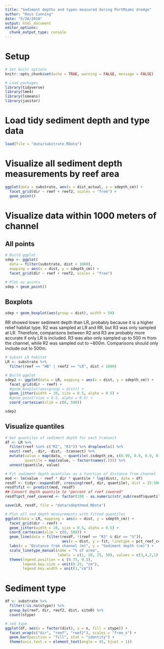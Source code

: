 ```yaml
---
title: "Sediment depths and types measured during PortMiami dredge"
author: "Ross Cunning"
date: "5/28/2018"
output: html_document
editor_options: 
  chunk_output_type: console
---
```


# Setup
```r
# Set knitr options
knitr::opts_chunk$set(echo = TRUE, warning = FALSE, message = FALSE)
```

```r
# Load packages
library(tidyverse)
library(lme4)
library(lsmeans)
library(janitor)
```

# Load tidy sediment depth and type data
```r
load(file = "data/substrate.RData")
```

# Visualize all sediment depth measurements by reef area
```r
ggplot(data = substrate, aes(x = dist_actual, y = sdepth_cm)) +
  facet_grid(dir ~ reef + reef2, scales = "free") + 
  geom_point()
```

# Visualize data within 1000 meters of channel

## All points
```r
# Build ggplot
sdep <- ggplot(
  data = filter(substrate, dist < 1000), 
  mapping = aes(x = dist, y = sdepth_cm)) +
  facet_grid(dir ~ reef + reef2, scales = "free")

# Plot as points
sdep + geom_point()
```

## Boxplots
```r
sdep + geom_boxplot(aes(group = dist), width = 50)
```

RR showed lower sediment depth than LR, probably because it is a higher relief habitat type. R2 was sampled at LR and RR, but R3 was only sampled at LR. Therefore, comparisons between R2 and R3 are probably more accurate if only LR is included. R3 was also only sampled up to 500 m from the channel, while R2 was sampled out to ~800m. Comparisons should only include out to 500m.

```r
# Subset LR habitat
LR <- substrate %>%
  filter(reef == "HB" | reef2 == "LR", dist < 1000)

# Build ggplot
sdep2 <- ggplot(data = LR, mapping = aes(x = dist, y = sdepth_cm)) +
  facet_grid(dir ~ reef) + 
  #geom_boxplot(aes(group = dist)) +
  geom_jitter(width = 20, size = 0.5, alpha = 0.5) +
  #geom_point(size = 0.5, alpha = 0.5) +
  coord_cartesian(xlim = c(0, 500))

sdep2
```

## Visualize quantiles
```r
# Get quantiles of sediment depth for each transect
df <- LR %>%
  filter(reef %in% c("R2", "R3")) %>% droplevels() %>%
  nest(-reef, -dir, -dist, -transect) %>%
  mutate(value = map(data, ~ quantile(.$sdepth_cm, c(0.99, 0.9, 0.9, 0.75, 0.5))),
         quantile = map(value, ~ factor(names(.)))) %>%
  unnest(quantile, value)

# Fit sediment depth quantiles as a function of distance from channel
mod <- lm(value ~ reef * dir * quantile * log(dist), data = df)
resdf <- tidyr::expand(df, crossing(reef, dir, quantile), dist = 15:500)
resdf$fit <- predict(mod, resdf)
## Convert depth quantile to "percent of reef covered"
resdf$pct_reef_covered <- factor(100 - as.numeric(str_sub(resdf$quantile, 1, 2)))

save(LR, resdf, file = "data/sdepthmod.RData")

# Plot all sed depth measurements with fitted quantiles
ggplot(data = LR, mapping = aes(x = dist, y = sdepth_cm)) +
  facet_grid(dir ~ reef) + 
  geom_jitter(width = 10, size = 0.5, alpha = 0.5) +
  coord_cartesian(xlim = c(0, 500)) +
  geom_line(data = filter(resdf, !(reef == "R3" & dir == "S")),
                          aes(x = dist, y = fit, linetype = pct_reef_covered)) +
  labs(x = "Distance from channel (m)", y = "Sediment depth (cm)") +
  scale_linetype_manual(name = "% of area",
                        labels = c(1, 10, 25, 50), values = c(3,4,2,1)) +
  theme(legend.position = c (0.75, 0.3),
        legend.key.size = unit(0.25, "cm"),
        legend.key.width = unit(1,"cm"))
```


# Sediment type

```r
df <- substrate %>%
  filter(!is.na(stype)) %>%
  group_by(reef, dir, reef2, dist, site0) %>%
  count(stype)

# sed type
ggplot(df, aes(x = factor(dist), y = n, fill = stype)) +
  facet_wrap(c("dir", "reef", "reef2"), scales = "free_x") +
  geom_bar(position = "fill", stat = "identity") +
  theme(axis.text.x = element_text(angle = 45, hjust = 1))
```




